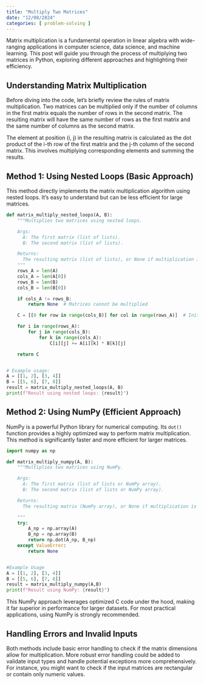 ```yaml
---
title: "Multiply Two Matrices"
date: "12/08/2024"
categories: [ problem-solving ]
---
```


Matrix multiplication is a fundamental operation in linear algebra with wide-ranging applications in computer science, data science, and machine learning.  This post will guide you through the process of multiplying two matrices in Python, exploring different approaches and highlighting their efficiency.

## Understanding Matrix Multiplication

Before diving into the code, let's briefly review the rules of matrix multiplication.  Two matrices can be multiplied only if the number of columns in the first matrix equals the number of rows in the second matrix.  The resulting matrix will have the same number of rows as the first matrix and the same number of columns as the second matrix.

The element at position (i, j) in the resulting matrix is calculated as the dot product of the i-th row of the first matrix and the j-th column of the second matrix.  This involves multiplying corresponding elements and summing the results.

## Method 1: Using Nested Loops (Basic Approach)

This method directly implements the matrix multiplication algorithm using nested loops. It's easy to understand but can be less efficient for large matrices.

```python
def matrix_multiply_nested_loops(A, B):
    """Multiplies two matrices using nested loops.

    Args:
      A: The first matrix (list of lists).
      B: The second matrix (list of lists).

    Returns:
      The resulting matrix (list of lists), or None if multiplication is not possible.
    """
    rows_A = len(A)
    cols_A = len(A[0])
    rows_B = len(B)
    cols_B = len(B[0])

    if cols_A != rows_B:
        return None  # Matrices cannot be multiplied

    C = [[0 for row in range(cols_B)] for col in range(rows_A)]  # Initialize result matrix

    for i in range(rows_A):
        for j in range(cols_B):
            for k in range(cols_A):
                C[i][j] += A[i][k] * B[k][j]

    return C


# Example usage:
A = [[1, 2], [3, 4]]
B = [[5, 6], [7, 8]]
result = matrix_multiply_nested_loops(A, B)
print(f"Result using nested loops: {result}")

```


## Method 2: Using NumPy (Efficient Approach)

NumPy is a powerful Python library for numerical computing. Its `dot()` function provides a highly optimized way to perform matrix multiplication.  This method is significantly faster and more efficient for larger matrices.

```python
import numpy as np

def matrix_multiply_numpy(A, B):
    """Multiplies two matrices using NumPy.

    Args:
      A: The first matrix (list of lists or NumPy array).
      B: The second matrix (list of lists or NumPy array).

    Returns:
      The resulting matrix (NumPy array), or None if multiplication is not possible.

    """
    try:
        A_np = np.array(A)
        B_np = np.array(B)
        return np.dot(A_np, B_np)
    except ValueError:
        return None


#Example Usage
A = [[1, 2], [3, 4]]
B = [[5, 6], [7, 8]]
result = matrix_multiply_numpy(A,B)
print(f"Result using NumPy: {result}")

```

This NumPy approach leverages optimized C code under the hood, making it far superior in performance for larger datasets.  For most practical applications, using NumPy is strongly recommended.


## Handling Errors and Invalid Inputs

Both methods include basic error handling to check if the matrix dimensions allow for multiplication.  More robust error handling could be added to validate input types and handle potential exceptions more comprehensively.  For instance, you might want to check if the input matrices are rectangular or contain only numeric values.

